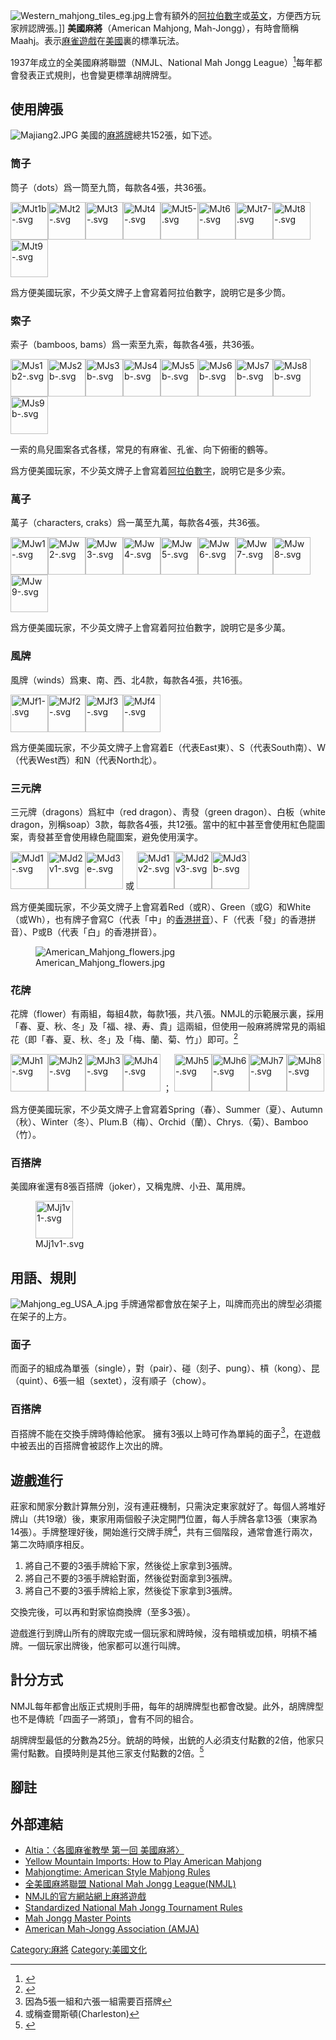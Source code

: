 {{NoteTA|G1=MA}}
[[File:Western_mahjong_tiles_eg.jpg|thumb]]上會有額外的[[阿拉伯數字|阿拉伯數字]]或[[英文|英文]]，方便西方玩家辨認牌張。]]
'''美國麻將'''（American Mahjong, Mah-Jongg），有時會簡稱 Maahj。表示[[麻雀遊戲|麻雀遊戲]]在[[美國|美國]]裏的標準玩法。

1937年成立的全美國麻將聯盟（NMJL、National Mah Jongg League）<ref>{{Cite web |url=https://www.nationalmahjonggleague.org/ |title=存档副本 |access-date=2017-01-07 |archive-date=2021-04-20 |archive-url=https://web.archive.org/web/20210420112615/https://www.nationalmahjonggleague.org/ |dead-url=no }}</ref>每年都會發表正式規則，也會變更標準胡牌牌型。

==使用牌張==
[[File:Majiang2.JPG|thumb]]
美國的[[麻將牌|麻將牌]]總共152張，如下述。

===筒子===
筒子（dots）爲一筒至九筒，每款各4張，共36張。

[[File:MJt1b-.svg|60px]][[File:MJt2-.svg|60px]][[File:MJt3-.svg|60px]][[File:MJt4-.svg|60px]][[File:MJt5-.svg|60px]][[File:MJt6-.svg|60px]][[File:MJt7-.svg|60px]][[File:MJt8-.svg|60px]][[File:MJt9-.svg|60px]]

爲方便美國玩家，不少英文牌子上會寫着阿拉伯數字，說明它是多少筒。
===索子===
索子（bamboos, bams）爲一索至九索，每款各4張，共36張。

[[File:MJs1b2-.svg|60px]][[File:MJs2b-.svg|60px]][[File:MJs3b-.svg|60px]][[File:MJs4b-.svg|60px]][[File:MJs5b-.svg|60px]][[File:MJs6b-.svg|60px]][[File:MJs7b-.svg|60px]][[File:MJs8b-.svg|60px]][[File:MJs9b-.svg|60px]]

一索的鳥兒圖案各式各樣，常見的有麻雀、孔雀、向下俯衝的鶴等。

爲方便美國玩家，不少英文牌子上會寫着[[阿拉伯數字|阿拉伯數字]]，說明它是多少索。
===萬子===
萬子（characters, craks）爲一萬至九萬，每款各4張，共36張。

[[File:MJw1-.svg|60px]][[File:MJw2-.svg|60px]][[File:MJw3-.svg|60px]][[File:MJw4-.svg|60px]][[File:MJw5-.svg|60px]][[File:MJw6-.svg|60px]][[File:MJw7-.svg|60px]][[File:MJw8-.svg|60px]][[File:MJw9-.svg|60px]]

爲方便美國玩家，不少英文牌子上會寫着阿拉伯數字，說明它是多少萬。
===風牌===
風牌（winds）爲東、南、西、北4款，每款各4張，共16張。

[[File:MJf1-.svg|60px]][[File:MJf2-.svg|60px]][[File:MJf3-.svg|60px]][[File:MJf4-.svg|60px]]

爲方便美國玩家，不少英文牌子上會寫着E（代表East東）、S（代表South南）、W（代表West西）和N（代表North北）。
===三元牌===
三元牌（dragons）爲紅中（red dragon）、靑發（green dragon）、白板（white dragon，別稱soap）3款，每款各4張，共12張。當中的紅中甚至會使用紅色龍圖案，靑發甚至會使用綠色龍圖案，避免使用漢字。

[[File:MJd1-.svg|60px]][[File:MJd2v1-.svg|60px]][[File:MJd3e-.svg|60px]] 或 [[File:MJd1v2-.svg|60px]][[File:MJd2v3-.svg|60px]][[File:MJd3b-.svg|60px]]

爲方便美國玩家，不少英文牌子上會寫着Red（或R）、Green（或G）和White（或Wh），也有牌子會寫C（代表「中」的[[香港政府粵語拼音|香港拼音]]）、F（代表「發」的香港拼音）、P或B（代表「白」的香港拼音）。

[[File:American_Mahjong_flowers.jpg|thumb]]
===花牌===
花牌（flower）有兩組，每組4款，每款1張，共八張。NMJL的示範展示裏，採用「春、夏、秋、冬」及「福、禄、寿、貴」這兩組，但使用一般麻將牌常見的兩組花（即「春、夏、秋、冬」及「梅、蘭、菊、竹」）即可。<ref>{{Cite web |url=http://mahjong.wikidot.com/flowers |title=Flowers (Tiles) From Mahjong Wiki |access-date=2020-09-11 |archive-date=2021-02-25 |archive-url=https://web.archive.org/web/20210225193100/http://mahjong.wikidot.com/flowers |dead-url=no }}</ref>

[[File:MJh1-.svg|60px]][[File:MJh2-.svg|60px]][[File:MJh3-.svg|60px]][[File:MJh4-.svg|60px]] ； [[File:MJh5-.svg|60px]][[File:MJh6-.svg|60px]][[File:MJh7-.svg|60px]][[File:MJh8-.svg|60px]]

爲方便美國玩家，不少英文牌子上會寫着Spring（春）、Summer（夏）、Autumn（秋）、Winter（冬）、Plum.B（梅）、Orchid（蘭）、Chrys.（菊）、Bamboo（竹）。

===百搭牌===
美國麻雀還有8張百搭牌（joker），又稱鬼牌、小丑、萬用牌。

[[File:MJj1v1-.svg|60px]]

==用語、規則==
[[File:Mahjong_eg_USA_A.jpg|thumb]]
手牌通常都會放在架子上，叫牌而亮出的牌型必須擺在架子的上方。

===面子===
而面子的組成為單張（single），對（pair）、碰（刻子、pung）、槓（kong）、昆（quint）、6張一組（sextet），沒有順子（chow）。

===百搭牌===
百搭牌不能在交換手牌時傳給他家。
擁有3張以上時可作為單純的面子<ref>因為5張一組和六張一組需要百搭牌</ref>，在遊戲中被丟出的百搭牌會被認作上次出的牌。

==遊戲進行==
莊家和閒家分數計算無分別，沒有連莊機制，只需決定東家就好了。每個人將堆好牌山（共19墩）後，東家用兩個骰子決定開門位置，每人手牌各拿13張（東家為14張）。手牌整理好後，開始進行交牌手牌<ref>或稱查爾斯頓(Charleston)</ref>，共有三個階段，通常會進行兩次，第二次時順序相反。

#將自己不要的3張手牌給下家，然後從上家拿到3張牌。
#將自己不要的3張手牌給對面，然後從對面拿到3張牌。
#將自己不要的3張手牌給上家，然後從下家拿到3張牌。

交換完後，可以再和對家協商換牌（至多3張）。

遊戲進行到牌山所有的牌取完或一個玩家和牌時候，沒有暗槓或加槓，明槓不補牌。一個玩家出牌後，他家都可以進行叫牌。

==計分方式==
NMJL每年都會出版正式規則手冊，每年的胡牌牌型也都會改變。此外，胡牌牌型也不是傳統「四面子一將頭」，會有不同的組合。

胡牌牌型最低的分數為25分。銃胡的時候，出銃的人必須支付點數的2倍，他家只需付點數。自摸時則是其他三家支付點數的2倍。<ref>{{Cite web |url=https://ja.wikipedia.org/wiki/%E3%82%A2%E3%83%A1%E3%83%AA%E3%82%AB%E9%BA%BB%E9%9B%80#.E7.82.B9.E6.95.B0 |title=アメリカ麻雀 - Wikipedia |access-date=2017-01-07 |archive-date=2021-02-10 |archive-url=https://web.archive.org/web/20210210134253/https://ja.wikipedia.org/wiki/%E3%82%A2%E3%83%A1%E3%83%AA%E3%82%AB%E9%BA%BB%E9%9B%80#.E7.82.B9.E6.95.B0 |dead-url=no }}</ref>

==腳註==
{{reflist}}

==外部連結==
*[https://altia.medium.com/各國麻雀教學-第一回-美國麻將-42a2e4dff02f Altia：〈各國麻雀教學 第一回 美國麻將〉]{{Wayback|url=https://altia.medium.com/%E5%90%84%E5%9C%8B%E9%BA%BB%E9%9B%80%E6%95%99%E5%AD%B8-%E7%AC%AC%E4%B8%80%E5%9B%9E-%E7%BE%8E%E5%9C%8B%E9%BA%BB%E5%B0%87-42a2e4dff02f |date=20201128173329 }}
*[https://www.ymimports.com/pages/how-to-play-american-mahjong#Introduction Yellow Mountain Imports: How to Play American Mahjong]{{Wayback|url=https://www.ymimports.com/pages/how-to-play-american-mahjong#Introduction |date=20210311153237 }}
*[https://www.mahjongtime.com/mahjong-american-style-rules-5.html Mahjongtime: American Style Mahjong Rules]{{Wayback|url=https://www.mahjongtime.com/mahjong-american-style-rules-5.html |date=20161004222324 }}
*[https://www.nationalmahjonggleague.org/ 全美國麻將聯盟 National Mah Jongg League(NMJL)]{{Wayback|url=https://www.nationalmahjonggleague.org/ |date=20210420112615 }}
*[https://www.nmjl.org/game/home.html NMJL的官方網站網上麻將遊戲]{{Wayback|url=https://www.nmjl.org/game/home.html |date=20210401223244 }}
*[https://mahjongg.org/rules/ Standardized National Mah Jongg Tournament Rules]
*[http://www.mahjonggmasterpoints.com Mah Jongg Master Points]{{Wayback|url=http://www.mahjonggmasterpoints.com/ |date=20210402131038 }}
*[https://www.amja.net/ American Mah-Jongg Association (AMJA)]{{Wayback|url=https://www.amja.net/ |date=20210401230705 }}

[[Category:麻將|Category:麻將]]
[[Category:美國文化|Category:美國文化]]